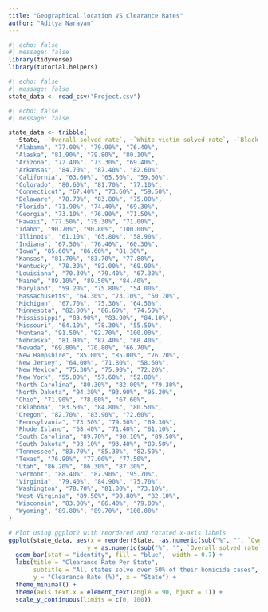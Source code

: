 ```yaml
---
title: "Geographical location VS Clearance Rates"
author: "Aditya Narayan"
---
```


```r
#| echo: false
#| message: false
library(tidyverse)
library(tutorial.helpers)
```

```r
#| echo: false
#| message: false
state_data <- read_csv("Project.csv")
```

```r
#| echo: false
#| message: false

state_data <- tribble(
  ~State, ~`Overall solved rate`, ~`White victim solved rate`, ~`Black victim solved rate`,
  "Alabama", "77.00%", "79.90%", "76.40%",
  "Alaska", "81.90%", "79.80%", "80.10%",
  "Arizona", "72.40%", "73.30%", "69.40%",
  "Arkansas", "84.70%", "87.40%", "82.60%",
  "California", "63.60%", "65.50%", "59.60%",
  "Colorado", "80.60%", "81.70%", "77.10%",
  "Connecticut", "67.40%", "73.60%", "59.50%",
  "Delaware", "78.70%", "83.80%", "75.00%",
  "Florida", "71.90%", "74.40%", "69.30%",
  "Georgia", "73.10%", "76.90%", "71.50%",
  "Hawaii", "77.50%", "75.30%", "71.00%",
  "Idaho", "90.70%", "90.80%", "100.00%",
  "Illinois", "61.10%", "65.80%", "58.90%",
  "Indiana", "67.50%", "76.40%", "60.30%",
  "Iowa", "85.60%", "86.60%", "81.30%",
  "Kansas", "81.70%", "83.70%", "77.80%",
  "Kentucky", "78.30%", "82.00%", "69.90%",
  "Louisiana", "70.30%", "79.40%", "67.30%",
  "Maine", "89.10%", "89.50%", "84.40%",
  "Maryland", "59.20%", "75.80%", "54.00%",
  "Massachusetts", "64.30%", "73.10%", "50.70%",
  "Michigan", "67.70%", "75.30%", "64.50%",
  "Minnesota", "82.00%", "86.60%", "74.50%",
  "Mississippi", "83.90%", "83.90%", "84.10%",
  "Missouri", "64.10%", "78.30%", "55.50%",
  "Montana", "91.50%", "92.70%", "100.00%",
  "Nebraska", "81.90%", "87.40%", "68.40%",
  "Nevada", "69.80%", "70.80%", "66.70%",
  "New Hampshire", "85.00%", "85.00%", "76.20%",
  "New Jersey", "64.00%", "71.80%", "58.60%",
  "New Mexico", "75.30%", "75.90%", "72.20%",
  "New York", "55.00%", "57.60%", "52.80%",
  "North Carolina", "80.30%", "82.00%", "79.30%",
  "North Dakota", "94.30%", "93.90%", "95.20%",
  "Ohio", "71.90%", "78.00%", "67.60%",
  "Oklahoma", "83.50%", "84.80%", "80.50%",
  "Oregon", "82.70%", "83.90%", "72.60%",
  "Pennsylvania", "73.50%", "79.50%", "69.30%",
  "Rhode Island", "68.40%", "71.40%", "61.10%",
  "South Carolina", "89.70%", "90.10%", "89.50%",
  "South Dakota", "93.10%", "93.40%", "89.50%",
  "Tennessee", "83.70%", "85.30%", "82.50%",
  "Texas", "76.90%", "77.00%", "77.50%",
  "Utah", "86.20%", "86.30%", "87.30%",
  "Vermont", "88.40%", "87.90%", "95.70%",
  "Virginia", "79.40%", "84.90%", "75.70%",
  "Washington", "78.70%", "81.00%", "73.10%",
  "West Virginia", "89.50%", "90.80%", "82.10%",
  "Wisconsin", "83.00%", "86.40%", "79.00%",
  "Wyoming", "89.80%", "89.70%", "100.00%"
)

# Plot using ggplot2 with reordered and rotated x-axis labels
ggplot(state_data, aes(x = reorder(State, -as.numeric(sub("%", "", `Overall solved rate`))), 
                      y = as.numeric(sub("%", "", `Overall solved rate`)))) +
  geom_bar(stat = "identity", fill = "blue",  width = 0.7) +
  labs(title = "Clearance Rate Per State",
       subtitle = "All states solve over 50% of their homicide cases",
       y = "Clearance Rate (%)", x = "State") +
  theme_minimal() +
  theme(axis.text.x = element_text(angle = 90, hjust = 1)) +
  scale_y_continuous(limits = c(0, 100))
```


